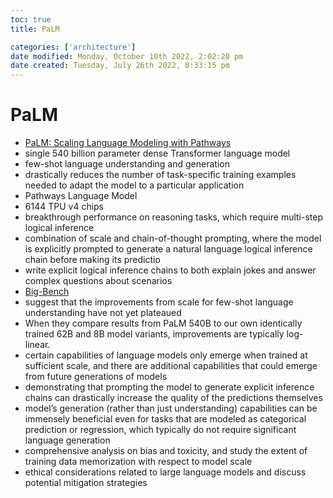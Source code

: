 ```yaml
---
toc: true
title: PaLM

categories: ['architecture']
date modified: Monday, October 10th 2022, 2:02:20 pm
date created: Tuesday, July 26th 2022, 8:33:15 pm
---
```


# PaLM
- [PaLM: Scaling Language Modeling with Pathways](https://arxiv.org/abs/2204.02311)
- single 540 billion parameter dense Transformer language model
- few-shot language understanding and generation
- drastically reduces the number of task-specific training examples needed to adapt the model to a particular application
- Pathways Language Model
- 6144 TPU v4 chips
- breakthrough performance on reasoning tasks, which require multi-step logical inference
- combination of scale and chain-of-thought prompting, where the model is explicitly prompted to generate a natural language logical inference chain before making its predictio
- write explicit logical inference chains to both explain jokes and answer complex questions about scenarios
- [Big-Bench](Big-Bench.qmd)
- suggest that the improvements from scale for few-shot language understanding have not yet plateaued
- When they compare results from PaLM 540B to our own identically trained 62B and 8B model variants, improvements are typically log-linear.
- certain capabilities of language models only emerge when trained at sufficient scale, and there are additional capabilities that could emerge from future generations of models
- demonstrating that prompting the model to generate explicit inference chains can drastically increase the quality of the predictions themselves
- model’s generation (rather than just understanding) capabilities can be immensely beneficial even for tasks that are modeled as categorical prediction or regression, which typically do not require significant language generation
- comprehensive analysis on bias and toxicity, and study the extent of training data memorization with respect to model scale
- ethical considerations related to large language models and discuss potential mitigation strategies



